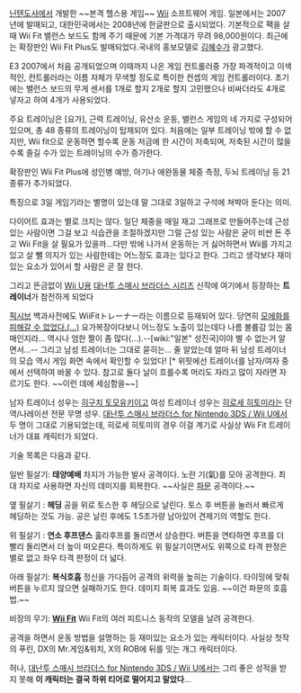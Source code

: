 [[닌텐도]]사에서 개발한 ~~본격 헬스용 게임~~ [[Wii]] 소프트웨어 게임. 일본에서는 2007년에 발매되고, 대한민국에서는 2008년에 한글판으로 출시되었다. 기본적으로 팩을 살 때 Wii Fit 밸런스 보드도 함께 주기 때문에 기본 가격대가 무려 98,000원이다. 최근에는 확장판인 Wii Fit Plus도 발매되었다.국내의 홍보모델로 [[김혜수]]가 광고했다.

E3 2007에서 처음 공개되었으며 이때까지 나온 게임 컨트롤러중 가장 파격적이고 이색적인, 컨트롤러라는 이름 자체가 무색할 정도로 특이한 컨셉의 게임 컨트롤러이다. 초기에는 밸런스 보드의 무게 센서를 1개로 할지 2개로 할지 고민했으나 비싸더라도 4개로 넣자고 하여 4개가 사용되었다.

주요 트레이닝은 [요가], 근력 트레이닝, 유산소 운동, 밸런스 게임의 네 가지로 구성되어 있으며, 총 48 종류의 트레이닝이 탑재되어 있다. 처음에는 일부 트레이닝 밖에 할 수 없지만, Wii fit으로 운동하면 할수록 운동 저금에 한 시간이 저축되며, 저축된 시간이 많을수록 즐길 수가 있는 트레이닝의 수가 증가한다. 

확장판인 Wii Fit Plus에 성인병 예방, 아기나 애완동물 체중 측정, 두뇌 트레이닝 등 21종류가 추가되었다. 

특징으로 3일 게임기라는 별명이 있는데 말 그대로 3일하고 구석에 쳐박아 둔다는 의미.

다이어트 효과는 별로 크지는 않다. 일단 체중을 매일 재고 그래프로 만들어주는데 근성있는 사람이면 그걸 보고 식습관을 조절하겠지만 그럴 근성 있는 사람은 굳이 비싼 돈 주고 Wii Fit을 살 필요가 있을까...다만 밖에 나가서 운동하는 거 싫어하면서 Wii를 가지고 있고 살 뺄 의지가 있는 사람한테는 어느정도 효과는 있다고 한다. 그리고 생각보다 재미있는 요소가 있어서 할 사람은 곧 잘 한다.

{{{#!html
<iframe width="560" height="315" src="http://www.youtube.com/embed/lBoL1Ic9uWw" frameborder="0" allowfullscreen></iframe>
}}}
그리고 뜬금없이 [[Wii U]]용 [[대난투 스매시 브라더스 시리즈]] 신작에 여기에서 등장하는 '''트레이너'''가 참전하게 되었다

[[픽시브]] 백과사전에도 WiiFitトレーナー라는 이름으로 등재되어 있다. 당연히 [http://www.pixiv.net/member_illust.php?mode=big&illust_id=36369957 모에화를][http://www.pixiv.net/member_illust.php?mode=big&illust_id=36385210 피해갈 수 없었다.(...)] 요가복장이다보니 어느정도 노출이 있는데다 나름 볼륨감 있는 몸매인지라... 역시나 엄한 짤이 좀 많다(...).--[wiki:"일본" 성진국]이야 별 수 없는거 알면서...-- 그리고 남성 트레이너는 그대로 묻히는... 줄 알았는데 얼마 뒤 남성 트레이너의 모습 역시 게임 화면 속에서 확인할 수 있었다! [* 위핏에선 트레이너를 남자/여자 중에서 선택하여 바꿀 수 있다. 참고로 둘다 날이 흐를수록 머리도 자라고 많이 자라면 자르기도 한다. ~~이런 데에 세심함을~~]

남자 트레이너 성우는 [[히구치 토모유키]]이고 여성 트레이너 성우는 [[히로세 히토미]]라는 단역/나레이션 전문 무명 성우. [[대난투 스매시 브라더스 for Nintendo 3DS / Wii U]]에서 두 명이 그대로 기용되었는데, 히로세 히토미의 경우 이걸 계기로 사실상 Wii Fit 트레이너가 대표 캐릭터가 되었다.

기술 목록은 다음과 같다.

일반 필살기: '''태양예배''' 차지가 가능한 발사 공격이다. 노란 기(氣)를 모아 공격한다. 최대 차지로 사용하면 자신의 데미지를 회복한다. ~~사실은 [[파문(죠죠의 기묘한 모험)|파문]] 공격이다.~~

옆 필살기 : '''헤딩''' 공을 위로 토스한 후 헤딩으로 날린다. 토스 후 버튼을 눌러서 빠르게 헤딩하는 것도 가능. 공은 날린 후에도 1.5초가량 남아있어 견제기의 역할도 한다.

위 필살기 : '''연소 후프댄스''' 훌라후프를 돌리면서 상승한다. 버튼을 연타하면 후프를 더 빨리 돌리면서 더 높이 떠오른다. 특이하게도 위 필살기이면서도 위쪽으로 타격 판정은 별로 없고 좌우 타격 판정이 더 넓다.

아래 필살기: '''복식호흡''' 정신을 가다듬어 공격의 위력을 높히는 기술이다. 타이밍에 맞춰 버튼을 누르지 않으면 실패하기도 한다. 데미지 회복 효과도 있음. ~~이건 파문의 호흡법.~~

비장의 무기: '''[[Wii Fit]]''' Wii Fit의 여러 피트니스 동작의 모델을 날려 공격한다.

공격을 하면서 운동 방법을 설명하는 등 재미있는 요소가 있는 캐릭터이다. 사실상 첫작의 푸린, DX의 Mr.게임&워치, X의 ROB에 뒤를 잇는 개그 캐릭터이다.

허나, [[대난투 스매시 브라더스 for Nintendo 3DS / Wii U]]에서는 그리 좋은 성적을 받지 못해 '''이 캐릭터는 결국 하위 티어로 떨어지고 말았다'''...

